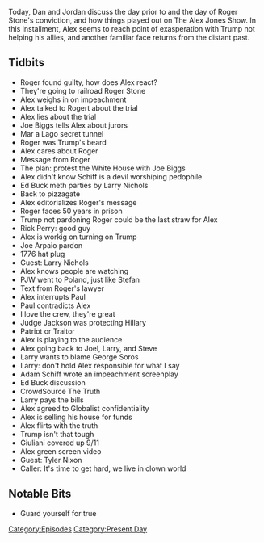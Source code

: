 {{DEFAULTSORT:
    #_EPISODE_0370:November 14-15, 2019
}}{{Episode
    | title             = November 14-15, 2019
    | caption           = Listen to this episode on [https://knowledgefight.libsyn.com/knowledge-fight-november-14-15-2019 Libsyn] [https://open.spotify.com/episode/6RAp5Wq4ZkPBMW62I97sVC Spotify]
    | episodeNumber     = 370
    | length            = 03:07:43
    | airDate           = November 18, 2019
    | coverageStartDate = November 14, 2019
    | coverageEndDate   = November 15, 2019
    | episodeType       = [[:Category:Present Day|Present Day]]
    | appearance        = [[Roger Stone]], [[Joe Biggs]], [[Adam Schiff]], [[Ed Buck]], [[Larry Nichols]], [[Rick Perry]], [[Joe Arpaio]], [[Paul Joseph Watson]], [[Judge Jackson]], [[George Soros]], [[Rudy Giuliani]], [[Tyler Nixon]]
    | oocDrop           = I was in court once, they asked me what TikTok is
    | previousEpisode   = [[369: November 13, 2019]]
    | nextEpisode       = [[371: Canonical Space Weirdness]]
}}

{{Stub}}

Today, Dan and Jordan discuss the day prior to and the day of Roger Stone's conviction, and how things played out on The Alex Jones Show. In this installment, Alex seems to reach point of exasperation with Trump not helping his allies, and another familiar face returns from the distant past.

==Tidbits==

*Roger found guilty, how does Alex react?
*They're going to railroad Roger Stone
*Alex weighs in on impeachment
*Alex talked to Rogert about the trial
*Alex lies about the trial
*Joe Biggs tells Alex about jurors
*Mar a Lago secret tunnel
*Roger was Trump's beard
*Alex cares about Roger
*Message from Roger
*The plan: protest the White House with Joe Biggs
*Alex didn't know Schiff is a devil worshiping pedophile
*Ed Buck meth parties by Larry Nichols
*Back to pizzagate
*Alex editorializes Roger's message
*Roger faces 50 years in prison
*Trump not pardoning Roger could be the last straw for Alex
*Rick Perry: good guy
*Alex is workig on turning on Trump
*Joe Arpaio pardon
*1776 hat plug
*Guest: Larry Nichols
*Alex knows people are watching
*PJW went to Poland, just like Stefan
*Text from Roger's lawyer
*Alex interrupts Paul
*Paul contradicts Alex
*I love the crew, they're great
*Judge Jackson was protecting Hillary
*Patriot or Traitor
*Alex is playing to the audience
*Alex going back to Joel, Larry, and Steve
*Larry wants to blame George Soros
*Larry: don't hold Alex responsible for what I say
*Adam Schiff wrote an impeachment screenplay
*Ed Buck discussion
*CrowdSource The Truth
*Larry pays the bills
*Alex agreed to Globalist confidentiality
*Alex is selling his house for funds
*Alex flirts with the truth
*Trump isn't that tough
*Giuliani covered up 9/11
*Alex green screen video
*Guest: Tyler Nixon
*Caller: It's time to get hard, we live in clown world

==Notable Bits==

*Guard yourself for true

[[Category:Episodes]]
[[Category:Present Day]]
